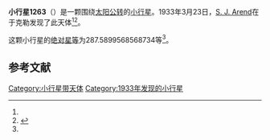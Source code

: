 {{Infobox planet
| bgcolour = #FFFFC0
| name = 1263 Varsavia
| symbol = 
| image = 
| caption = 
| discovery = yes
| discovery_ref = 
| discoverer = [[S._J._Arend|S. J. Arend]]
| discovery_site = [[于克勒|于克勒]] 
| discovered = 1933年3月23日
| designations = yes
| mp_name = 
| named_after = 
| alt_names = 1933 FF/ 1948 PB1
| mp_category = [[主带小行星|主带小行星]]
| orbit_ref = <ref name="a">[http://ssd.jpl.nasa.gov/sbdb.cgi?sstr=1263 1263 Varsavia] {{Wayback|url=http://ssd.jpl.nasa.gov/sbdb.cgi?sstr=1263 |date=20140925074850 }}，小行星數據庫瀏覽器（JPL Small-Body Database Browser）－[[美国国家航空航天局|美国国家航空航天局]]喷气推进实验室</ref>
| epoch = 2456400.5 (2013年4月18日更新)
| aphelion = {{convert|3.166416244864106|AU|km|3|abbr=on|lk=out}}
| perihelion = {{convert|2.165745008800226|AU|km|3|abbr=on}}
| semimajor = {{convert|2.666080626832166|AU|km|3|abbr=on}}
| eccentricity = 0.187667099
| period = 1590.041082 [[日|日]]<br />4.35[[儒略年|儒略年]]
| avg_speed = 
| inclination = 29.26593172932393
| asc_node = 158.4959344182162
| mean_anomaly = 
| arg_peri = 287.5899568568734
| satellites = 
| physical_characteristics = yes
| dimensions = 
| mass = 
| density = 
| surface_grav = 
| escape_velocity = 
| sidereal_day = 
| axial_tilt = 
| pole_ecliptic_lat = 
| pole_ecliptic_lon = 
| albedo = 
| temperatures= 
| temp_name1 = 
| mean_temp_1 = 
| max_temp_1 = 
| temp_name2 = 
| max_temp_2 = 
| spectral_type = 
| abs_magnitude = 287.5899568568734
}}

'''小行星1263'''（{{lang-en|1263 Varsavia}}）是一颗围绕[[太阳|太阳]][[公转|公转]]的[[小行星|小行星]]。1933年3月23日，[[S._J._Arend|S. J. Arend]]在于克勒发现了此天体<ref name="a" /><ref>{{cite news|title=小行星列表|url=http://cfa-www.harvard.edu/iau/lists/NumberedMPs.txt|accessdate=2013-07-08|newspaper=哈佛大学|archive-date=2008-05-17|archive-url=https://web.archive.org/web/20080517010638/http://cfa-www.harvard.edu/iau/lists/NumberedMPs.txt|dead-url=no}}</ref>。

这颗小行星的[[绝对星等|绝对星等]]为287.5899568568734等<ref name="a" />。

==参考文献==
{{reflist}}
{{Minor Planet Number|[[小行星1262|小行星1262]]|[[小行星1264|小行星1264]]}}

{{小天体}}

[[Category:小行星带天体|Category:小行星带天体]]
[[Category:1933年发现的小行星|Category:1933年发现的小行星]]

{{asteroid-stub}}